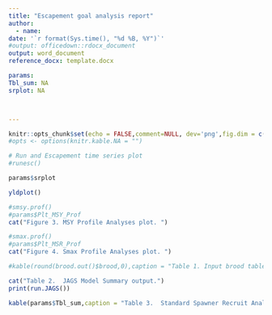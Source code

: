 ```yaml
---
title: "Escapement goal analysis report"
author:
  - name:
date: '`r format(Sys.time(), "%d %B, %Y")`'
#output: officedown::rdocx_document
output: word_document
reference_docx: template.docx

params:
Tbl_sum: NA
srplot: NA



---
```




```r
knitr::opts_chunk$set(echo = FALSE,comment=NULL, dev='png',fig.dim = c(9,6),dpi=600,message=FALSE,background=NULL)
#opts <- options(knitr.kable.NA = "")
```


```r
# Run and Escapement time series plot 
#runesc()
```


```r
params$srplot
```



```r
yldplot()
```

```r
#smsy.prof()
#params$Plt_MSY_Prof
cat("Figure 3. MSY Profile Analyses plot. ")
```


```r
#smax.prof()
#params$Plt_MSR_Prof
cat("Figure 4. Smax Profile Analyses plot. ")
```



```r
#kable(round(brood.out()$brood,0),caption = "Table 1. Input brood table .")
```



```r
cat("Table 2.  JAGS Model Summary output.")
print(run.JAGS())
```



```r
kable(params$Tbl_sum,caption = "Table 3.  Standard Spawner Recruit Analyses summary.  Note: outliers were removed.",format="pandoc" ) 
```



